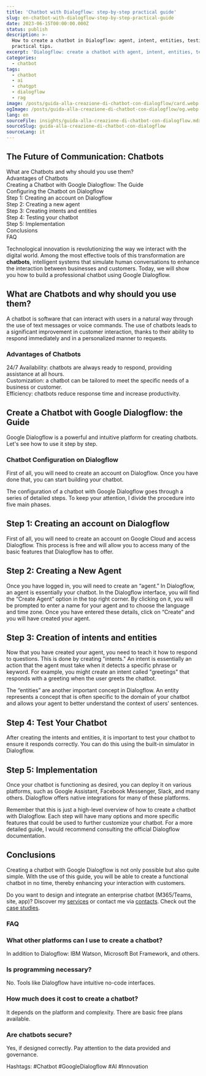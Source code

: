 ```yaml
---
title: 'Chatbot with Dialogflow: step-by-step practical guide'
slug: en-chatbot-with-dialogflow-step-by-step-practical-guide
date: 2023-06-15T00:00:00.000Z
status: publish
description: >-
  How to create a chatbot in Dialogflow: agent, intent, entities, testing, and integrations. Benefits, setup, and
  practical tips.
excerpt: 'Dialogflow: create a chatbot with agent, intent, entities, testing, and integrations.'
categories:
  - chatbot
tags:
  - chatbot
  - ai
  - chatgpt
  - dialogflow
  - rag
image: /posts/guida-alla-creazione-di-chatbot-con-dialogflow/card.webp
ogImage: /posts/guida-alla-creazione-di-chatbot-con-dialogflow/og.webp
lang: en
sourceFile: insights/guida-alla-creazione-di-chatbot-con-dialogflow.mdx
sourceSlug: guida-alla-creazione-di-chatbot-con-dialogflow
sourceLang: it
---
```



<BreakoutImage src="/posts/guida-alla-creazione-di-chatbot-con-dialogflow/cover.webp" alt="Interfaccia di Google Dialogflow con agent e intent" />










## **The Future of Communication: Chatbots**
What are Chatbots and why should you use them?  
Advantages of Chatbots  
Creating a Chatbot with Google Dialogflow: The Guide  
Configuring the Chatbot on Dialogflow  
Step 1: Creating an account on Dialogflow  
Step 2: Creating a new agent  
Step 3: Creating intents and entities  
Step 4: Testing your chatbot  
Step 5: Implementation  
Conclusions  
FAQ

Technological innovation is revolutionizing the way we interact with the digital world. Among the most effective tools of this transformation are **chatbots**, intelligent systems that simulate human conversations to enhance the interaction between businesses and customers. Today, we will show you how to build a professional chatbot using Google Dialogflow.



## **What are Chatbots and why should you use them?**

A chatbot is software that can interact with users in a natural way through the use of text messages or voice commands. The use of chatbots leads to a significant improvement in customer interaction, thanks to their ability to respond immediately and in a personalized manner to requests.



### **Advantages of Chatbots**



24/7 Availability: chatbots are always ready to respond, providing assistance at all hours.  
Customization: a chatbot can be tailored to meet the specific needs of a business or customer.  
Efficiency: chatbots reduce response time and increase productivity.

## **Create a Chatbot with Google Dialogflow: the Guide**

Google Dialogflow is a powerful and intuitive platform for creating chatbots. Let's see how to use it step by step.



### **Chatbot Configuration on Dialogflow**

First of all, you will need to create an account on Dialogflow. Once you have done that, you can start building your chatbot.



The configuration of a chatbot with Google Dialogflow goes through a series of detailed steps. To keep your attention, I divide the procedure into five main phases.



## **Step 1: Creating an account on Dialogflow**

First of all, you will need to create an account on Google Cloud and access Dialogflow. This process is free and will allow you to access many of the basic features that Dialogflow has to offer.



## **Step 2: Creating a New Agent**

Once you have logged in, you will need to create an “agent.” In Dialogflow, an agent is essentially your chatbot. In the Dialogflow interface, you will find the “Create Agent” option in the top right corner. By clicking on it, you will be prompted to enter a name for your agent and to choose the language and time zone. Once you have entered these details, click on “Create” and you will have created your agent.



## **Step 3: Creation of intents and entities**

Now that you have created your agent, you need to teach it how to respond to questions. This is done by creating "intents." An intent is essentially an action that the agent must take when it detects a specific phrase or keyword. For example, you might create an intent called "greetings" that responds with a greeting when the user greets the chatbot.



The “entities” are another important concept in Dialogflow. An entity represents a concept that is often specific to the domain of your chatbot and allows your agent to better understand the context of users' sentences.



## **Step 4: Test Your Chatbot**

After creating the intents and entities, it is important to test your chatbot to ensure it responds correctly. You can do this using the built-in simulator in Dialogflow.



## **Step 5: Implementation**

Once your chatbot is functioning as desired, you can deploy it on various platforms, such as Google Assistant, Facebook Messenger, Slack, and many others. Dialogflow offers native integrations for many of these platforms.



Remember that this is just a high-level overview of how to create a chatbot with Dialogflow. Each step will have many options and more specific features that could be used to further customize your chatbot. For a more detailed guide, I would recommend consulting the official Dialogflow documentation.



## **Conclusions**

Creating a chatbot with Google Dialogflow is not only possible but also quite simple. With the use of this guide, you will be able to create a functional chatbot in no time, thereby enhancing your interaction with customers.

Do you want to design and integrate an enterprise chatbot (M365/Teams, site, app)? Discover my [services](/services/) or contact me via [contacts](/contatti/). Check out the [case studies](/case-studies/).



### FAQ

<FAQSection>


### What other platforms can I use to create a chatbot?
In addition to Dialogflow: IBM Watson, Microsoft Bot Framework, and others.

### Is programming necessary?
No. Tools like Dialogflow have intuitive no-code interfaces.

### How much does it cost to create a chatbot?
It depends on the platform and complexity. There are basic free plans available.

### Are chatbots secure?
Yes, if designed correctly. Pay attention to the data provided and governance.

</FAQSection>




Hashtags: #Chatbot #GoogleDialogflow #AI #Innovation